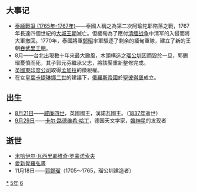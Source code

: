 {{yearTOC|1765|清'''[[乾隆|乾隆]]三十年'''；越南'''[[景興|景興]]二十六年'''；日本'''[[明和_(後櫻町天皇)|明和]]二年'''}}

== 大事记 ==
*[[泰緬戰爭_(1765年-1767年)|泰緬戰爭 (1765年-1767年)]]——泰國人稱之為第二次阿瑜陀耶陷落之戰，1767年長達四個世紀的[[大城王朝|大城王朝]]滅亡。但緬甸為了應付[[清缅战争|清缅战争]]中清军的入侵而將大軍撤回。1770年，泰國將軍[[鄭昭|鄭昭]]率軍驅逐了剩余的緬甸軍隊，建立了新的王朝[[吞武里王朝|吞武里王朝]]。
*8月——台北出現數十年來最大颱風，木頭構造之[[瑠公圳|瑠公圳]]因而毀於一旦，郭錫瑠憂憤而死，其子郭元芬繼承父志，將該渠重新整修完成。
*[[英國東印度公司|英國東印度公司]]取得[[孟加拉|孟加拉]]的徵稅權。
*在女皇[[葉卡捷琳娜二世|葉卡捷琳娜二世]]的建議下，[[俄羅斯帝國|俄羅斯帝國]]於[[聖彼得堡|聖彼得堡]]成立{{Internal link helper/en|自由经济学会|Free Economic Society}}。

== 出生 ==
*[[8月21日|8月21日]]——[[威廉四世_(英國)|威廉四世]]，英國國王，漢諾瓦國王。（[[1837年|1837年]]逝世）
*[[9月29日|9月29日]]——[[卡尔·路德维希·哈丁|卡尔·路德维希·哈丁]]，德国天文学家，[[婚神星|婚神星]]的发现者

== 逝世 ==
{{Wikisource year mention}}
*[[米哈伊尔·瓦西里耶维奇·罗蒙诺索夫|米哈伊尔·瓦西里耶维奇·罗蒙诺索夫]]
*[[愛新覺羅弘晝|愛新覺羅弘晝]]
*11月18日——[http://www.khl.org.tw 郭錫瑠]{{Wayback|url=http://www.khl.org.tw/ |date=20200210151821 }}（1705～1765，瑠公圳建造者）


[[Category:1765年|*]]
[[Category:1760年代|5年]]
[[Category:18世纪各年|6]]